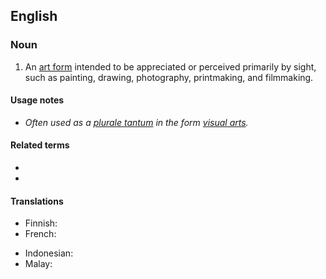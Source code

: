 ==English==
{{wikipedia|visual arts}}

===Noun===
{{en-noun}}

# An [[art form]] intended to be appreciated or perceived primarily by sight, such as painting, drawing, photography, printmaking, and filmmaking.

====Usage notes====
* ''Often used as a [[Appendix:Glossary#plurale tantum|plurale tantum]] in the form [[visual arts]].''

====Related terms====
* {{l|en|plastic arts}}
* {{l|en|performance art}}

====Translations====
{{trans-top|art appreciated by sight}}
* Finnish: {{t+|fi|kuvataide}}
* French: {{t|fr|art visuel|m}}
{{trans-mid}}
* Indonesian: {{t+|id|seni rupa}}
* Malay: {{t+|ms|seni visual}}
{{trans-bottom}}